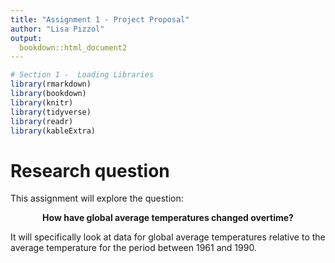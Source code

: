 ```yaml
---
title: "Assignment 1 - Project Proposal"
author: "Lisa Pizzol"
output:
  bookdown::html_document2
---
```


```r
# Section 1 -  Loading Libraries
library(rmarkdown)
library(bookdown)
library(knitr)
library(tidyverse)
library(readr)
library(kableExtra)
```


# Research question 
This assignment will explore the question: 

<div align = 'center'>**How have global average temperatures changed overtime?** 

<div align = 'left'> It will specifically look at data for global average temperatures relative to the average temperature for the period between 1961 and 1990. 
